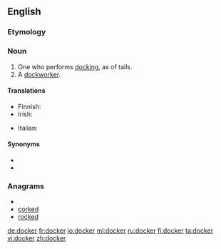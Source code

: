 ==English==

===Etymology===
{{suffix|dock|er}}

===Noun===
{{en-noun}}

# One who performs [[docking]], as of tails.
# A [[dockworker]].

====Translations====
{{trans-top}}
* Finnish: {{t+|fi|ahtaaja}}
* Irish: {{t-|ga|dugaire|m}}
{{trans-mid}}
* Italian: {{t+|it|portuale|m}}
{{trans-bottom}}

====Synonyms====
* {{l|en|longshoreman}}
* {{l|en|stevedore}}

===Anagrams===
* {{alphagram|cdekor}}
* [[corked#English|corked]]
* [[rocked#English|rocked]]


[[de:docker]]
[[fr:docker]]
[[io:docker]]
[[ml:docker]]
[[ru:docker]]
[[fi:docker]]
[[ta:docker]]
[[vi:docker]]
[[zh:docker]]